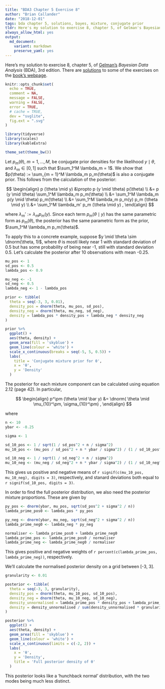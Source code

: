 ```yaml
---
title: "BDA3 Chapter 5 Exercise 8"
author: "Brian Callander"
date: "2018-12-01"
tags: bda chapter 5, solutions, bayes, mixture, conjugate prior
tldr: Here's my solution to exercise 8, chapter 5, of Gelman's Bayesian Data Analysis (BDA), 3rd edition.
always_allow_html: yes
output: 
  md_document:
    variant: markdown
    preserve_yaml: yes
---
```


Here's my solution to exercise 8, chapter 5, of [Gelman's](https://andrewgelman.com/) *Bayesian Data Analysis* (BDA), 3rd edition. There are [solutions](http://www.stat.columbia.edu/~gelman/book/solutions.pdf) to some of the exercises on the [book's webpage](http://www.stat.columbia.edu/~gelman/book/).

<!--more-->

<div style="display:none">
  $\DeclareMathOperator{\dbinomial}{Binomial}
   \DeclareMathOperator{\dbern}{Bernoulli}
   \DeclareMathOperator{\dpois}{Poisson}
   \DeclareMathOperator{\dnorm}{Normal}
   \DeclareMathOperator{\dt}{t}
   \DeclareMathOperator{\dcauchy}{Cauchy}
   \DeclareMathOperator{\dexponential}{Exp}
   \DeclareMathOperator{\duniform}{Uniform}
   \DeclareMathOperator{\dgamma}{Gamma}
   \DeclareMathOperator{\dinvgamma}{InvGamma}
   \DeclareMathOperator{\invlogit}{InvLogit}
   \DeclareMathOperator{\logit}{Logit}
   \DeclareMathOperator{\ddirichlet}{Dirichlet}
   \DeclareMathOperator{\dbeta}{Beta}$
</div>

```r
knitr::opts_chunk$set(
  echo = TRUE,
  comment = NA,
  message = FALSE,
  warning = FALSE,
  error = TRUE,
  # cache = TRUE,
  dev = "svglite",
  fig.ext = ".svg" 
)

library(tidyverse)
library(scales)
library(kableExtra)

theme_set(theme_bw())

```

Let $p_m(\theta)$, $m = 1, \dotsc, M$, be conjugate prior densities for the likelihood $y \mid \theta$, and $\lambda_m \in [0, 1]$ such that $\sum_1^M \lambda_m = 1$. We show that $p(\theta) := \sum_{m = 1}^M \lambda_m p_m(\theta)$ is also a conjugate prior. This follows from the calculation of the posterior:

$$
\begin{align}
  p (\theta \mid y)
  &\propto
  p (y \mid \theta) p(\theta)
  \\
  &=
  p (y \mid \theta) \sum_1^M \lambda_m p_m(\theta)
  \\
  &=
  \sum_1^M \lambda_m p(y \mid \theta) p_m(\theta) 
  \\
  &=
  \sum_1^M \lambda_m p_m(y) p_m (\theta \mid y)
  \\
  &=
  \sum_1^M \lambda_m' p_m (\theta \mid y)
  ,
\end{align}
$$

where $\lambda_m' := \lambda_m p_m (y)$. Since each term $p_m(\theta \mid y)$ has the same parametric form as $p_m(\theta)$, the posterior has the same parametric form as the prior, $\sum_1^M \lambda_m p_m(\theta)$.

To apply this to a concrete example, suppose $y \mid \theta \sim \dnorm(\theta, 1)$, where $\theta$ is mostl likely near $1$ with standard deviation of 0.5 but has some probability of being near -1, still with standard deviation 0.5. Let's calculate the posterior after 10 observations with mean -0.25.

```r
mu_pos <- 1
sd_pos <- 0.5
lambda_pos <- 0.9

mu_neg <- -1
sd_neg <- 0.5
lambda_neg <- 1 - lambda_pos

prior <- tibble(
  theta = seq(-3, 3, 0.01),
  density_pos = dnorm(theta, mu_pos, sd_pos),
  density_neg = dnorm(theta, mu_neg, sd_neg),
  density = lambda_pos * density_pos + lambda_neg * density_neg
)
```

```r
prior %>% 
  ggplot() +
  aes(theta, density) +
  geom_area(fill = 'skyblue') +
  geom_line(colour = 'white') +
  scale_x_continuous(breaks = seq(-5, 5, 0.5)) +
  labs(
    title = 'Conjugate mixture prior for θ',
    x = 'θ',
    y = 'Density'
  )
```


The posterior for each mixture component can be calculated using equation 2.12 (page 42). In particular,

$$
\begin{align}
  p^\pm (\theta \mid \bar y) &= \dnorm( \theta \mid \mu_{10}^\pm, \sigma_{10}^\pm)
  ,
\end{align}
$$

where 

```r
n <- 10
ybar <- -0.25

sigma <- 1

sd_10_pos <- 1 / sqrt(1 / sd_pos^2 + n / sigma^2)
mu_10_pos <- (mu_pos / sd_pos^2 + n * ybar / sigma^2) / (1 / sd_10_pos^2)

sd_10_neg <- 1 / sqrt(1 / sd_neg^2 + n / sigma^2)
mu_10_neg <- (mu_neg / sd_neg^2 + n * ybar / sigma^2) / (1 / sd_10_neg^2)
```

This gives us positive and negative means of `r signif(c(mu_10_pos, mu_10_neg), digits = 3)`, respectively, and stanard deviations both equal to `r signif(sd_10_pos, digits = 3)`.

In order to find the full posterior distribution, we also need the posterior mixture proportions. These are given by

```r
py_pos <- dnorm(ybar, mu_pos, sqrt(sd_pos^2 + sigma^2 / n))
lambda_prime_pos0 <- lambda_pos * py_pos

py_neg <- dnorm(ybar, mu_neg, sqrt(sd_neg^2 + sigma^2 / n))
lambda_prime_neg0 <- lambda_neg * py_neg

normaliser <- lambda_prime_pos0 + lambda_prime_neg0
lambda_prime_pos <- lambda_prime_pos0 / normaliser
lambda_prime_neg <- lambda_prime_neg0 / normaliser
```

This gives positive and negative weights of `r percent(c(lambda_prime_pos, lambda_prime_neg))`, respectively.

We'll calculate the normalised posterior density on a grid between [-3, 3].

```r
granularity <- 0.01

posterior <- tibble(
  theta = seq(-3, 3, granularity),
  density_pos = dnorm(theta, mu_10_pos, sd_10_pos),
  density_neg = dnorm(theta, mu_10_neg, sd_10_neg),
  density_unnormalised = lambda_prime_pos * density_pos + lambda_prime_neg * density_neg,
  density = density_unnormalised / sum(density_unnormalised * granularity)
) 
```

```r
posterior %>% 
  ggplot() +
  aes(theta, density) +
  geom_area(fill = 'skyblue') +
  geom_line(colour = 'white') +
  scale_x_continuous(limits = c(-2, 2)) +
  labs(
    x = 'θ',
    y = 'Density',
    title = 'Full posterior density of θ'
  )
```

This posterior looks like a 'hunchback normal' distribution, with the two modes being much less distinct.